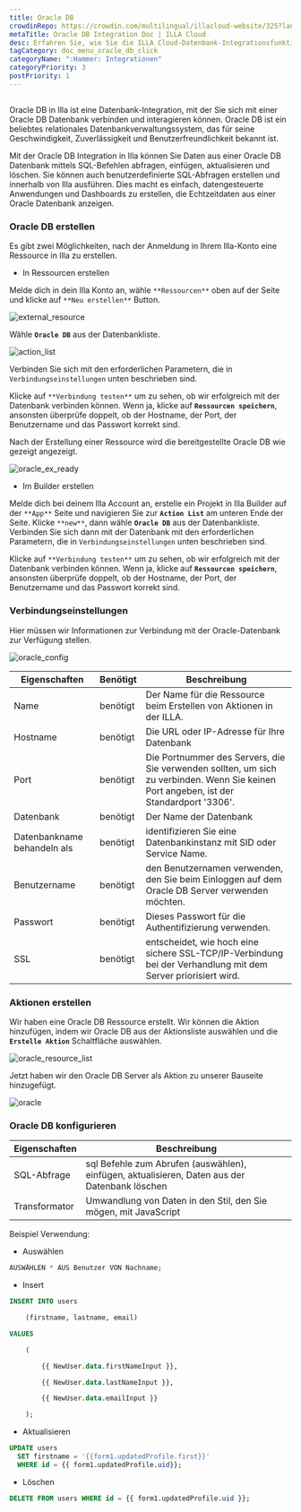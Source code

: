 ```yaml
---
title: Oracle DB
crowdinRepo: https://crowdin.com/multilingual/illacloud-website/325?languages=de&filter=basic&value=0
metaTitle: Oracle DB Integration Doc | ILLA Cloud
desc: Erfahren Sie, wie Sie die ILLA Cloud-Datenbank-Integrationsfunktion nutzen, um sich in wenigen einfachen Schritten mit Ihrer OracleDB-Datenbank zu verbinden und mit ihr zu interagieren.
tagCategory: doc_menu_oracle_db_click
categoryName: ":Hammer: Integrationen"
categoryPriority: 3
postPriority: 1
---
```


## <h2 hidden>Was ist Oracle DB?</h2>

Oracle DB in Illa ist eine Datenbank-Integration, mit der Sie sich mit einer Oracle DB Datenbank verbinden und interagieren können. Oracle DB ist ein beliebtes relationales Datenbankverwaltungssystem, das für seine Geschwindigkeit, Zuverlässigkeit und Benutzerfreundlichkeit bekannt ist.

Mit der Oracle DB Integration in Illa können Sie Daten aus einer Oracle DB Datenbank mittels SQL-Befehlen abfragen, einfügen, aktualisieren und löschen. Sie können auch benutzerdefinierte SQL-Abfragen erstellen und innerhalb von Illa ausführen. Dies macht es einfach, datengesteuerte Anwendungen und Dashboards zu erstellen, die Echtzeitdaten aus einer Oracle Datenbank anzeigen.

### Oracle DB erstellen

Es gibt zwei Möglichkeiten, nach der Anmeldung in Ihrem Illa-Konto eine Ressource in Illa zu erstellen. 

-   In Ressourcen erstellen

Melde dich in dein Illa Konto an, wähle `**Ressourcen**` oben auf der Seite und klicke auf `**Neu erstellen**` Button. 

![external_resource](https://cdn.illacloud.com/official-website/img/docs/external_resource.png)

Wähle **`Oracle DB`** aus der Datenbankliste.

![action_list](https://cdn.illacloud.com/official-website/img/docs/action_list.png)

Verbinden Sie sich mit den erforderlichen Parametern, die in `Verbindungseinstellungen` unten beschrieben sind. 

Klicke auf `**Verbindung testen**` um zu sehen, ob wir erfolgreich mit der Datenbank verbinden können. Wenn ja, klicke auf **`Ressourcen speichern`**, ansonsten überprüfe doppelt, ob der Hostname, der Port, der Benutzername und das Passwort korrekt sind.

Nach der Erstellung einer Ressource wird die bereitgestellte Oracle DB wie gezeigt angezeigt.

![oracle_ex_ready](https://cdn.illacloud.com/official-website/img/docs/oracle_ex_ready.png)

-   Im Builder erstellen

Melde dich bei deinem Illa Account an, erstelle ein Projekt in Illa Builder auf der `**App**` Seite und navigieren Sie zur **`Action List`** am unteren Ende der Seite. Klicke `**new**`, dann wähle **`Oracle DB`** aus der Datenbankliste. Verbinden Sie sich dann mit der Datenbank mit den erforderlichen Parametern, die in `Verbindungseinstellungen` unten beschrieben sind.

Klicke auf `**Verbindung testen**` um zu sehen, ob wir erfolgreich mit der Datenbank verbinden können. Wenn ja, klicke auf **`Ressourcen speichern`**, ansonsten überprüfe doppelt, ob der Hostname, der Port, der Benutzername und das Passwort korrekt sind.

### Verbindungseinstellungen

Hier müssen wir Informationen zur Verbindung mit der Oracle-Datenbank zur Verfügung stellen.

![oracle_config](https://cdn.illacloud.com/official-website/img/docs/oracle_config.png)

| Eigenschaften               | Benötigt  | Beschreibung                                                                                                                            |
| --------------------------- | --------- | --------------------------------------------------------------------------------------------------------------------------------------- |
| Name                        | benötigt  | Der Name für die Ressource beim Erstellen von Aktionen in der ILLA.                                                                     |
| Hostname                    | benötigt  | Die URL oder IP-Adresse für Ihre Datenbank                                                                                              |
| Port                        | benötigt  | Die Portnummer des Servers, die Sie verwenden sollten, um sich zu verbinden. Wenn Sie keinen Port angeben, ist der Standardport '3306'. |
| Datenbank                   | benötigt  | Der Name der Datenbank                                                                                                                  |
| Datenbankname behandeln als | benötigt  | identifizieren Sie eine Datenbankinstanz mit SID oder Service Name.                                                                     |
| Benutzername                | benötigt  | den Benutzernamen verwenden, den Sie beim Einloggen auf dem Oracle DB Server verwenden möchten.                                         |
| Passwort                    | benötigt  | Dieses Passwort für die Authentifizierung verwenden.                                                                                    |
| SSL                         | benötigt  | entscheidet, wie hoch eine sichere SSL-TCP/IP-Verbindung bei der Verhandlung mit dem Server priorisiert wird.                           |

### Aktionen erstellen

Wir haben eine Oracle DB Ressource erstellt. Wir können die Aktion hinzufügen, indem wir Oracle DB aus der Aktionsliste auswählen und die **`Erstelle Aktion`** Schaltfläche auswählen.

![oracle_resource_list](https://cdn.illacloud.com/official-website/img/docs/oracle_resource_list.png)

 Jetzt haben wir den Oracle DB Server als Aktion zu unserer Bauseite hinzugefügt.

![oracle](https://cdn.illacloud.com/official-website/img/docs/oracle.png)

### Oracle DB konfigurieren

| Eigenschaften | Beschreibung                                                                                  |
| ------------- | --------------------------------------------------------------------------------------------- |
| SQL-Abfrage   | sql Befehle zum Abrufen (auswählen), einfügen, aktualisieren, Daten aus der Datenbank löschen |
| Transformator | Umwandlung von Daten in den Stil, den Sie mögen, mit JavaScript                               |

Beispiel Verwendung:

-   Auswählen

```sql
AUSWÄHLEN * AUS Benutzer VON Nachname;
```

-   Insert

```sql
INSERT INTO users

	(firstname, lastname, email)

VALUES

	(

		{{ NewUser.data.firstNameInput }},

		{{ NewUser.data.lastNameInput }},

		{{ NewUser.data.emailInput }}

	);
```

-   Aktualisieren

```sql
UPDATE users
  SET firstname = '{{form1.updatedProfile.first}}'
  WHERE id = {{ form1.updatedProfile.uid}};
```

-   Löschen

```sql
DELETE FROM users WHERE id = {{ form1.updatedProfile.uid }};
```
